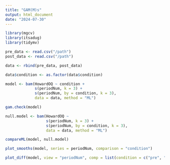 ```yaml
---
title: "GAM(M)s"
output: html_document
date: "2024-07-30"
---
```


```r
library(mgcv)
library(itsadug)
library(tidymv)

pre_data <- read.csv("/path")
post_data <- read.csv("/path")

data <- rbind(pre_data, post_data)

data$condition <- as.factor(data$condition)

model <- bam(HowardOQ ~ condition + 
             s(periodNum, k = 3) + 
             s(periodNum, by = condition, k = 3),
             data = data, method = "ML")

gam.check(model)

null.model <- bam(HowardOQ ~ 
                  s(periodNum, k = 3) +
                  s(periodNum, by = condition, k = 3),
                  data = data, method = "ML")

compareML(model, null.model)

plot_smooths(model, series = periodNum, comparison = "condition")

plot_diff(model, view = "periodNum", comp = list(condition = c("pre", "post")))
```
